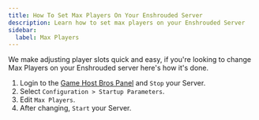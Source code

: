 ```yaml
---
title: How To Set Max Players On Your Enshrouded Server
description: Learn how to set max players on your Enshrouded Server
sidebar:
  label: Max Players
---
```


We make adjusting player slots quick and easy, if you're looking to change Max Players on your Enshrouded server here's how it's done.
<Steps>
1. Login to the [Game Host Bros Panel](https://panel.gamehostbros.com/) and `Stop` your Server.
2. Select `Configuration > Startup Parameters`.
3. Edit `Max Players`.
4. After changing, `Start` your Server.
</Steps>
